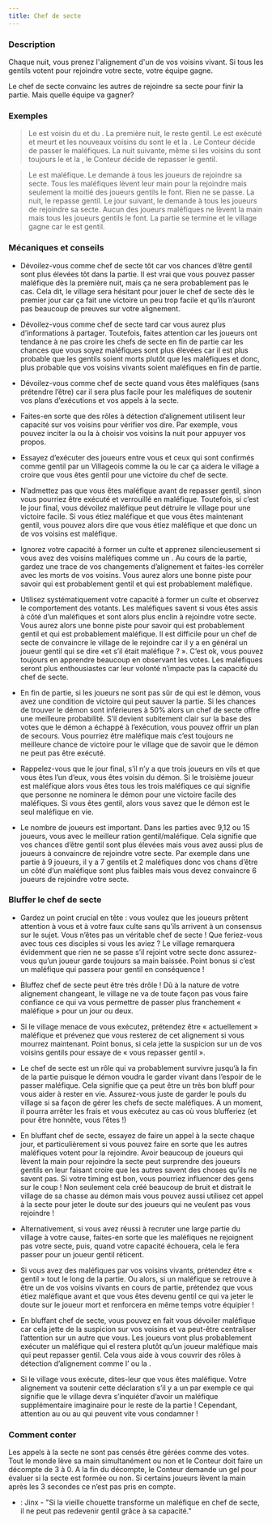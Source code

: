 ```yaml
---
title: Chef de secte
---
```



<Role CHEF_DE_SECTE header />

### Description

Chaque nuit, vous prenez l'alignement d'un de vos voisins vivant. Si tous les gentils votent pour rejoindre votre secte, votre équipe gagne.

Le chef de secte convainc les autres de rejoindre sa secte pour finir la partie. Mais quelle équipe va gagner?

### Exemples

> Le <Role CHEF_DE_SECTE /> est voisin du <Role FERMIER /> et du <Role MAGICIEN />. La première nuit, le <Role CHEF_DE_SECTE /> reste gentil. Le <Role MAGICIEN /> est exécuté et meurt et les nouveaux voisins du <Role CHEF_DE_SECTE /> sont le <Role FERMIER /> et la <Role MARIONNETTE />. Le Conteur décide de passer le <Role CHEF_DE_SECTE /> maléfiques. La nuit suivante, même si les voisins du <Role CHEF_DE_SECTE /> sont toujours le <Role FERMIER /> et la <Role MARIONNETTE />, le Conteur décide de repasser le <Role CHEF_DE_SECTE /> gentil.

> Le <Role CHEF_DE_SECTE /> est maléfique. Le <Role CHEF_DE_SECTE /> demande à tous les joueurs de rejoindre sa secte. Tous les maléfiques lèvent leur main pour la rejoindre mais seulement la moitié des joueurs gentils le font. Rien ne se passe. La nuit, le <Role CHEF_DE_SECTE /> repasse gentil. Le jour suivant, le <Role CHEF_DE_SECTE /> demande à tous les joueurs de rejoindre sa secte. Aucun des joueurs maléfiques ne lèvent la main mais tous les joueurs gentils le font. La partie se termine et le village gagne car le <Role CHEF_DE_SECTE /> est gentil.

### Mécaniques et conseils

- Dévoilez-vous comme chef de secte tôt car vos chances d’être gentil sont plus élevées tôt dans la partie. Il est vrai que vous pouvez passer maléfique dès la première nuit, mais ça ne sera probablement pas le cas. Cela dit, le village sera hésitant pour jouer le chef de secte dès le premier jour car ça fait une victoire un peu trop facile et qu’ils n’auront pas beaucoup de preuves sur votre alignement. 

- Dévoilez-vous comme chef de secte tard car vous aurez plus d’informations à partager. Toutefois, faites attention car les joueurs ont tendance à ne pas croire les chefs de secte en fin de partie car les chances que vous soyez maléfiques sont plus élevées car il est plus probable que les gentils soient morts plutôt que les maléfiques et donc, plus probable que vos voisins vivants soient maléfiques en fin de partie.

- Dévoilez-vous comme chef de secte quand vous êtes maléfiques (sans prétendre l’être) car il sera plus facile pour les maléfiques de soutenir vos plans d’exécutions et vos appels à la secte.

- Faites-en sorte que des rôles à détection d’alignement utilisent leur capacité sur vos voisins pour vérifier vos dire. Par exemple, vous pouvez inciter la <Role FEMME_DE_CHAMBRE /> ou la <Role COUTURIERE /> à choisir vos voisins la nuit pour appuyer vos propos. 

- Essayez d’exécuter des joueurs entre vous et ceux qui sont confirmés comme gentil par un Villageois comme la <Role PUCELLE /> ou le <Role NOBLE /> car ça aidera le village a croire que vous êtes gentil pour une victoire du chef de secte.

- N’admettez pas que vous êtes maléfique avant de repasser gentil, sinon vous pourriez être exécuté et verrouillé en maléfique. Toutefois, si c’est le jour final, vous dévoilez maléfique peut détruire le village pour une victoire facile. Si vous étiez maléfique et que vous êtes maintenant gentil, vous pouvez alors dire que vous étiez maléfique et que donc un de vos voisins est maléfique. 

- Ignorez votre capacité à former un culte et apprenez silencieusement si vous avez des voisins maléfiques comme un <Role EMPATHIQUE />. Au cours de la partie, gardez une trace de vos changements d’alignement et faites-les corréler avec les morts de vos voisins. Vous aurez alors une bonne piste pour savoir qui est probablement gentil et qui est probablement maléfique. 

- Utilisez systématiquement votre capacité à former un culte et observez le comportement des votants. Les maléfiques savent si vous êtes assis à côté d’un maléfiques et sont alors plus enclin à rejoindre votre secte. Vous aurez alors une bonne piste pour savoir qui est probablement gentil et qui est probablement maléfique. Il est difficile pour un chef de secte de convaincre le village de le rejoindre car il y a en général un joueur gentil qui se dire «et s’il était maléfique ? ». C’est ok, vous pouvez toujours en apprendre beaucoup en observant les votes. Les maléfiques seront plus enthousiastes car leur volonté n’impacte pas la capacité du chef de secte. 

- En fin de partie, si les joueurs ne sont pas sûr de qui est le démon, vous avez une condition de victoire qui peut sauver la partie. Si les chances de trouver le démon sont inférieures à 50% alors un chef de secte offre une meilleure probabilité. S’il devient subitement clair sur la base des votes que le démon a échappé à l’exécution, vous pouvez offrir un plan de secours. Vous pourriez être maléfique mais c’est toujours ne meilleure chance de victoire pour le village que de savoir que le démon ne peut pas être exécuté. 

- Rappelez-vous que le jour final, s’il n’y a que trois joueurs en vils et que vous êtes l’un d’eux, vous êtes voisin du démon. Si le troisième joueur est maléfique alors vous êtes tous les trois maléfiques ce qui signifie que personne ne nominera le démon pour une victoire facile des maléfiques. Si vous êtes gentil, alors vous savez que le démon est le seul maléfique en vie.

- Le nombre de joueurs est important. Dans les parties avec 9,12 ou 15 joueurs, vous avec le meilleur ration gentil/maléfique. Cela signifie que vos chances d’être gentil sont plus élevées mais vous avez aussi plus de joueurs à convaincre de rejoindre votre secte. Par exemple dans une partie à 9 joueurs, il y a 7 gentils et 2 maléfiques donc vos chans d’être un côté d’un maléfique sont plus faibles mais vous devez convaincre 6 joueurs de rejoindre votre secte.

### Bluffer le chef de secte

- Gardez un point crucial en tête : vous voulez que les joueurs prêtent attention à vous et à votre faux culte sans qu’ils arrivent à un consensus sur le sujet. Vous n’êtes pas un véritable chef de secte ! Que feriez-vous avec tous ces disciples si vous les aviez ? Le village remarquera évidemment que rien ne se passe s’il rejoint votre secte donc assurez-vous qu’un joueur garde toujours sa main baissée. Point bonus si c’est un maléfique qui passera pour gentil en conséquence ! 

- Bluffez chef de secte peut être très drôle ! Dû à la nature de votre alignement changeant, le village ne va de toute façon pas vous faire confiance ce qui va vous permettre de passer plus franchement « maléfique » pour un jour ou deux.

- Si le village menace de vous exécutez, prétendez être « actuellement » maléfique et prévenez que vous resterez de cet alignement si vous mourrez maintenant. Point bonus, si cela jette la suspicion sur un de vos voisins gentils pour essaye de « vous repasser gentil ».

- Le chef de secte est un rôle qui va probablement survivre jusqu’à la fin de la partie puisque le démon voudra le garder vivant dans l’espoir de le passer maléfique. Cela signifie que ça peut être un très bon bluff pour vous aider à rester en vie. Assurez-vous juste de garder le pouls du village si sa façon de gérer les chefs de secte maléfiques. A un moment, il pourra arrêter les frais et vous exécutez au cas où vous blufferiez (et pour être honnête, vous l’êtes !)

- En bluffant chef de secte, essayez de faire un appel à la secte chaque jour, et particulièrement si vous pouvez faire en sorte que les autres maléfiques votent pour la rejoindre. Avoir beaucoup de joueurs qui lèvent la main pour rejoindre la secte peut surprendre des joueurs gentils en leur faisant croire que les autres savent des choses qu’ils ne savent pas. Si votre timing est bon, vous pourriez influencer des gens sur le coup ! Non seulement cela créé beaucoup de bruit et distrait le village de sa chasse au démon mais vous pouvez aussi utilisez cet appel à la secte pour jeter le doute sur des joueurs qui ne veulent pas vous rejoindre !

- Alternativement, si vous avez réussi à recruter une large partie du village à votre cause, faites-en sorte que les maléfiques ne rejoignent pas votre secte, puis, quand votre capacité échouera, cela le fera passer pour un joueur gentil réticent.

- Si vous avez des maléfiques par vos voisins vivants, prétendez être « gentil » tout le long de la partie. Ou alors, si un maléfique se retrouve à être un de vos voisins vivants en cours de partie, prétendez que vous étiez maléfique avant et que vous êtes devenu gentil ce qui va jeter le doute sur le joueur mort et renforcera en même temps votre équipier !

- En bluffant chef de secte, vous pouvez en fait vous dévoiler maléfique car cela jette de la suspicion sur vos voisins et va peut-être centraliser l’attention sur un autre que vous. Les joueurs vont plus probablement exécuter un maléfique qui el restera plutôt qu’un joueur maléfique mais qui peut repasser gentil. Cela vous aide à vous couvrir des rôles à détection d’alignement comme l’<Role EMPATHIQUE /> ou la <Role COUTURIERE />.

- Si le village vous exécute, dites-leur que vous êtes maléfique. Votre alignement va soutenir cette déclaration s’il y a un <Role ORACLE /> par exemple ce qui signifie que le village devra s’inquiéter d’avoir un maléfique supplémentaire imaginaire pour le reste de la partie ! Cependant, attention au <Role REVEUR /> ou au <Role CROQUE_MORT /> qui peuvent vite vous condamner !

### Comment conter

Les appels à la secte ne sont pas censés être gérées comme des votes. Tout le monde lève sa main simultanément ou non et le Conteur doit faire un décompte de 3 à 0. A la fin du décompte, le Conteur demande un gel pour évaluer si la secte est formée ou non. Si certains joueurs lèvent la main après les 3 secondes ce n’est pas pris en compte.

- <Role VIEILLE_CHOUETTE />  : Jinx - "Si la vieille chouette transforme un maléfique en chef de secte, il ne peut pas redevenir gentil grâce à sa capacité."